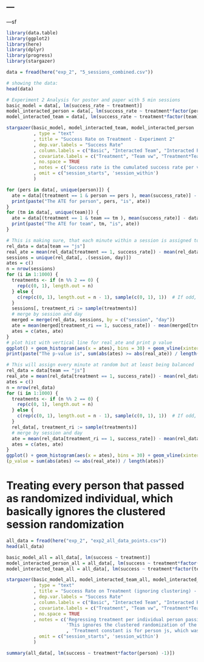 ---
---
---sf

```r
library(data.table)
library(ggplot2)
library(here)
library(dplyr)
library(progress)
library(stargazer)

data = fread(here("exp_2", "5_sessions_combined.csv"))
```

```r
# showing the data: 
head(data)
```

```r
# Experiment 2 Analysis for poster and paper with 5 min sessions
basic_model = data[, lm(success_rate ~ treatment)]
model_interacted_person = data[, lm(success_rate ~ treatment*factor(person))]
model_interacted_team = data[, lm(success_rate ~ treatment*factor(team))]

stargazer(basic_model, model_interacted_team, model_interacted_person
          , type = "text"
          , title = "Success Rate on Treatment - Experiment 2"
          , dep.var.labels = "Success Rate"
          , column.labels = c("Basic", "Interacted Team", "Interacted Person")
          , covariate.labels = c("Treatment", "Team vw", "Treatment*Team vw", "Person j", 'Person s', 'Person v', 'Person w', 'Treatment*Person j', 'Treatment*Person s', 'Treatment*Person v', 'Treatment*Person w')
          , no.space = TRUE
          , notes = c('Success rate is the cumulated success rate per virtual 2 minute session', 'Treatment constant is for person js, which was partly not marked in the data')
          , omit = c("session_starts", 'session_within')
          )
```

```r
for (pers in data[, unique(person)]) {
  ate = data[(treatment == 1 & person == pers ), mean(success_rate)] - data[(treatment == 0 & person == pers ), mean(success_rate)]
  print(paste("The ATE for person", pers, "is", ate))
}
for (tm in data[, unique(team)]) {
  ate = data[(treatment == 1 & team == tm ), mean(success_rate)] - data[(treatment == 0 & team == tm ), mean(success_rate)]
  print(paste("The ATE for team", tm, "is", ate))
}
```

```r
# This is making sure, that each minute within a session is assigned to the same treatment
rel_data = data[team == "js"]
real_ate = mean(rel_data[treatment == 1, success_rate]) - mean(rel_data[treatment == 0, success_rate])
sessions = unique(rel_data[, .(session, day)])
ates = c()
n = nrow(sessions)
for (i in 1:1000) {
  treatments <- if (n %% 2 == 0) {
    rep(c(0, 1), length.out = n)   
  } else {
    c(rep(c(0, 1), length.out = n - 1), sample(c(0, 1), 1))  # If odd, add one extra random assignment
  }
  sessions[, treatment_ri := sample(treatments)]
  # merge by session and day
  merged = merge(rel_data, sessions, by = c("session", "day"))
  ate = mean(merged[treatment_ri == 1, success_rate]) - mean(merged[treatment_ri == 0, success_rate])
  ates = c(ates, ate)
}
# plot hist with vertical line for real_ate and print p value
ggplot() + geom_histogram(aes(x = ates), bins = 30) + geom_vline(xintercept = real_ate, color = "red") + theme_minimal()
print(paste("The p-value is", sum(abs(ates) >= abs(real_ate)) / length(ates)))
```

```r
# This will assign every minute at random but at least being balanced
rel_data = data[team == "js"]
real_ate = mean(rel_data[treatment == 1, success_rate]) - mean(rel_data[treatment == 0, success_rate])
ates = c()
n = nrow(rel_data)
for (i in 1:1000) {
  treatments <- if (n %% 2 == 0) {
    rep(c(0, 1), length.out = n)   
  } else {
    c(rep(c(0, 1), length.out = n - 1), sample(c(0, 1), 1))  # If odd, add one extra random assignment
  }
  rel_data[, treatment_ri := sample(treatments)]
  # merge by session and day
  ate = mean(rel_data[treatment_ri == 1, success_rate]) - mean(rel_data[treatment_ri == 0, success_rate])
  ates = c(ates, ate)
}
ggplot() + geom_histogram(aes(x = ates), bins = 30) + geom_vline(xintercept = real_ate, color = "red") + theme_minimal()
(p_value = sum(abs(ates) <= abs(real_ate)) / length(ates))
```
# Treating every person that passed as randomized individual, which basically ignores the clustered session randomization 
```r
all_data = fread(here("exp_2", "exp2_all_data_points.csv"))
head(all_data)

```

```r
basic_model_all = all_data[, lm(success ~ treatment)]
model_interacted_person_all = all_data[, lm(success ~ treatment*factor(person))]
model_interacted_team_all = all_data[, lm(success ~ treatment*factor(team))]

stargazer(basic_model_all, model_interacted_team_all, model_interacted_person_all
          , type = "text"
          , title = "Success Rate on Treatment (ignoring clustering) - Experiment 2"
          , dep.var.labels = "Success Rate"
          , column.labels = c("Basic", "Interacted Team", "Interacted Person")
          , covariate.labels = c("Treatment", "Team vw", "Treatment*Team vw", "Person j", 'Person s', 'Person v', 'Person w', 'Treatment*Person j', 'Treatment*Person s', 'Treatment*Person v', 'Treatment*Person w')
          , no.space = TRUE
          , notes = c('Regressing treatment per individual person passing, on them taking the flyer or not',
                      'This ignores the clustered randomization of the sessions'
                      , 'Treatment constant is for person js, which was partly not marked in the data')
          , omit = c("session_starts", 'session_within')
          )
```

```r
summary(all_data[, lm(success ~ treatment*factor(person) -1)])
```

